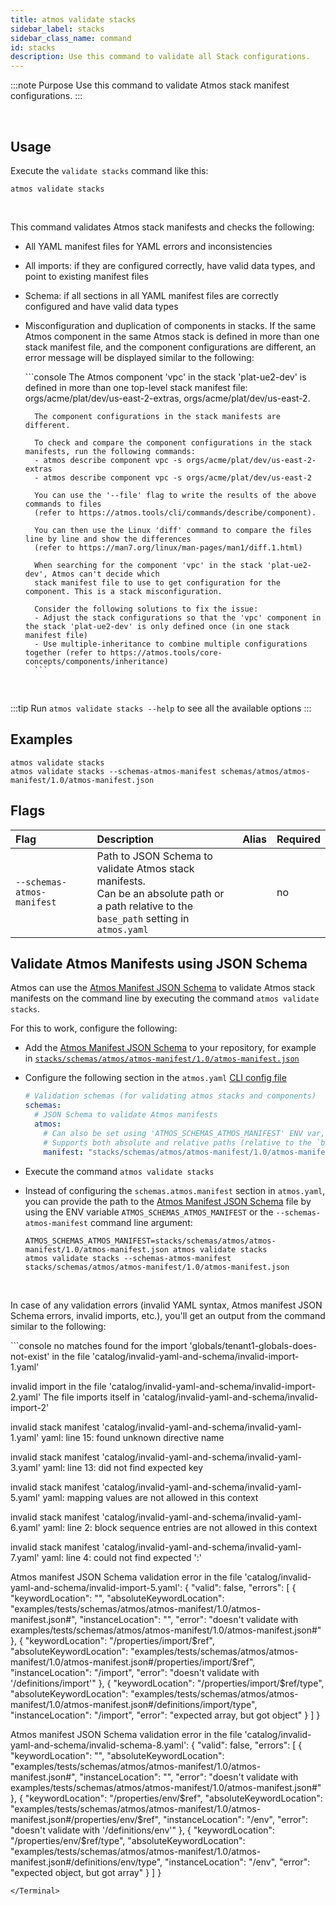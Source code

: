 ```yaml
---
title: atmos validate stacks
sidebar_label: stacks
sidebar_class_name: command
id: stacks
description: Use this command to validate all Stack configurations.
---
```


:::note Purpose
Use this command to validate Atmos stack manifest configurations.
:::

<br/>

<Screengrab title="atmos validate stacks --help" slug="atmos-validate-stacks--help" />

## Usage

Execute the `validate stacks` command like this:

```shell
atmos validate stacks
```

<br/>

This command validates Atmos stack manifests and checks the following:

- All YAML manifest files for YAML errors and inconsistencies

- All imports: if they are configured correctly, have valid data types, and point to existing manifest files

- Schema: if all sections in all YAML manifest files are correctly configured and have valid data types

- Misconfiguration and duplication of components in stacks. If the same Atmos component in the same Atmos stack is
  defined in more than one stack manifest file, and the component configurations are different, an error message will
  be displayed similar to the following:

    <Terminal title="atmos validate stacks">
        ```console
        The Atmos component 'vpc' in the stack 'plat-ue2-dev' is defined in more than one
        top-level stack manifest file: orgs/acme/plat/dev/us-east-2-extras, orgs/acme/plat/dev/us-east-2.

        The component configurations in the stack manifests are different.

        To check and compare the component configurations in the stack manifests, run the following commands:
        - atmos describe component vpc -s orgs/acme/plat/dev/us-east-2-extras
        - atmos describe component vpc -s orgs/acme/plat/dev/us-east-2

        You can use the '--file' flag to write the results of the above commands to files
        (refer to https://atmos.tools/cli/commands/describe/component).

        You can then use the Linux 'diff' command to compare the files line by line and show the differences
        (refer to https://man7.org/linux/man-pages/man1/diff.1.html)

        When searching for the component 'vpc' in the stack 'plat-ue2-dev', Atmos can't decide which
        stack manifest file to use to get configuration for the component. This is a stack misconfiguration.

        Consider the following solutions to fix the issue:
        - Adjust the stack configurations so that the 'vpc' component in the stack 'plat-ue2-dev' is only defined once (in one stack manifest file)
        - Use multiple-inheritance to combine multiple configurations together (refer to https://atmos.tools/core-concepts/components/inheritance)
        ```
    </Terminal>

<br/>

:::tip
Run `atmos validate stacks --help` to see all the available options
:::

## Examples

```shell
atmos validate stacks
atmos validate stacks --schemas-atmos-manifest schemas/atmos/atmos-manifest/1.0/atmos-manifest.json
```

## Flags

| Flag                       | Description                                                                                                                                           | Alias | Required |
|:---------------------------|:------------------------------------------------------------------------------------------------------------------------------------------------------|:------|:---------|
| `--schemas-atmos-manifest` | Path to JSON Schema to validate Atmos stack manifests.<br/>Can be an absolute path or <br/>a path relative to the `base_path` setting in `atmos.yaml` |       | no       |

## Validate Atmos Manifests using JSON Schema

Atmos can use the [Atmos Manifest JSON Schema](pathname:///schemas/atmos/atmos-manifest/1.0/atmos-manifest.json) to validate Atmos stack manifests
on the command line by executing the command `atmos validate stacks`.

For this to work, configure the following:

- Add the [Atmos Manifest JSON Schema](pathname:///schemas/atmos/atmos-manifest/1.0/atmos-manifest.json) to your repository, for example
  in  [`stacks/schemas/atmos/atmos-manifest/1.0/atmos-manifest.json`](https://github.com/cloudposse/atmos/blob/master/examples/quick-start/stacks/schemas/atmos/atmos-manifest/1.0/atmos-manifest.json)

- Configure the following section in the `atmos.yaml` [CLI config file](/cli/configuration)

  ```yaml title="atmos.yaml"
  # Validation schemas (for validating atmos stacks and components)
  schemas:
    # JSON Schema to validate Atmos manifests
    atmos:
      # Can also be set using 'ATMOS_SCHEMAS_ATMOS_MANIFEST' ENV var, or '--schemas-atmos-manifest' command-line arguments
      # Supports both absolute and relative paths (relative to the `base_path` setting in `atmos.yaml`)
      manifest: "stacks/schemas/atmos/atmos-manifest/1.0/atmos-manifest.json"
  ```

- Execute the command `atmos validate stacks`

- Instead of configuring the `schemas.atmos.manifest` section in `atmos.yaml`, you can provide the path to
  the [Atmos Manifest JSON Schema](pathname:///schemas/atmos/atmos-manifest/1.0/atmos-manifest.json) file by using the ENV variable `ATMOS_SCHEMAS_ATMOS_MANIFEST`
  or the
  `--schemas-atmos-manifest` command line argument:

  ```shell
  ATMOS_SCHEMAS_ATMOS_MANIFEST=stacks/schemas/atmos/atmos-manifest/1.0/atmos-manifest.json atmos validate stacks
  atmos validate stacks --schemas-atmos-manifest stacks/schemas/atmos/atmos-manifest/1.0/atmos-manifest.json
  ```

<br/>

In case of any validation errors (invalid YAML syntax, Atmos manifest JSON Schema errors, invalid imports, etc.), you'll get an output from the
command similar to the following:

<Terminal title="atmos validate stacks">
```console
no matches found for the import 'globals/tenant1-globals-does-not-exist' in the 
file 'catalog/invalid-yaml-and-schema/invalid-import-1.yaml'

invalid import in the file 'catalog/invalid-yaml-and-schema/invalid-import-2.yaml'
The file imports itself in 'catalog/invalid-yaml-and-schema/invalid-import-2'

invalid stack manifest 'catalog/invalid-yaml-and-schema/invalid-yaml-1.yaml'
yaml: line 15: found unknown directive name

invalid stack manifest 'catalog/invalid-yaml-and-schema/invalid-yaml-3.yaml'
yaml: line 13: did not find expected key

invalid stack manifest 'catalog/invalid-yaml-and-schema/invalid-yaml-5.yaml'
yaml: mapping values are not allowed in this context

invalid stack manifest 'catalog/invalid-yaml-and-schema/invalid-yaml-6.yaml'
yaml: line 2: block sequence entries are not allowed in this context

invalid stack manifest 'catalog/invalid-yaml-and-schema/invalid-yaml-7.yaml'
yaml: line 4: could not find expected ':'

Atmos manifest JSON Schema validation error in the 
file 'catalog/invalid-yaml-and-schema/invalid-import-5.yaml':
{
  "valid": false,
  "errors": [
    {
      "keywordLocation": "",
      "absoluteKeywordLocation": "examples/tests/schemas/atmos/atmos-manifest/1.0/atmos-manifest.json#",
      "instanceLocation": "",
      "error": "doesn't validate with examples/tests/schemas/atmos/atmos-manifest/1.0/atmos-manifest.json#"
    },
    {
      "keywordLocation": "/properties/import/$ref",
      "absoluteKeywordLocation": "examples/tests/schemas/atmos/atmos-manifest/1.0/atmos-manifest.json#/properties/import/$ref",
      "instanceLocation": "/import",
      "error": "doesn't validate with '/definitions/import'"
    },
    {
      "keywordLocation": "/properties/import/$ref/type",
      "absoluteKeywordLocation": "examples/tests/schemas/atmos/atmos-manifest/1.0/atmos-manifest.json#/definitions/import/type",
      "instanceLocation": "/import",
      "error": "expected array, but got object"
    }
  ]
}

Atmos manifest JSON Schema validation error in the 
file 'catalog/invalid-yaml-and-schema/invalid-schema-8.yaml':
{
  "valid": false,
  "errors": [
    {
      "keywordLocation": "",
      "absoluteKeywordLocation": "examples/tests/schemas/atmos/atmos-manifest/1.0/atmos-manifest.json#",
      "instanceLocation": "",
      "error": "doesn't validate with examples/tests/schemas/atmos/atmos-manifest/1.0/atmos-manifest.json#"
    },
    {
      "keywordLocation": "/properties/env/$ref",
      "absoluteKeywordLocation": "examples/tests/schemas/atmos/atmos-manifest/1.0/atmos-manifest.json#/properties/env/$ref",
      "instanceLocation": "/env",
      "error": "doesn't validate with '/definitions/env'"
    },
    {
      "keywordLocation": "/properties/env/$ref/type",
      "absoluteKeywordLocation": "examples/tests/schemas/atmos/atmos-manifest/1.0/atmos-manifest.json#/definitions/env/type",
      "instanceLocation": "/env",
      "error": "expected object, but got array"
    }
  ]
}
```
</Terminal>

